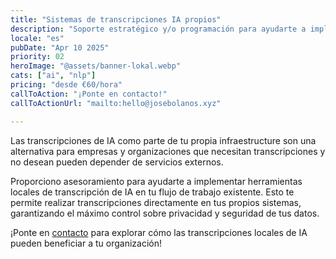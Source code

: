 ```yaml
---
title: "Sistemas de transcripciones IA propios"
description: "Soporte estratégico y/o programación para ayudarte a implementar transcripciones LOKAL como parte de tu propio flujo de trabajo"
locale: "es"
pubDate: "Apr 10 2025"
priority: 02
heroImage: "@assets/banner-lokal.webp"
cats: ["ai", "nlp"]
pricing: "desde €60/hora"
callToAction: "¡Ponte en contacto!"
callToActionUrl: "mailto:hello@josebolanos.xyz"

---
```


Las transcripciones de IA como parte de tu propia infraestructure son una alternativa para empresas y organizaciones que necesitan transcripciones y no desean pueden depender de servicios externos.

Proporciono asesoramiento para ayudarte a implementar herramientas locales de transcripción de IA en tu flujo de trabajo existente. Esto te permite realizar transcripciones directamente en tus propios sistemas, garantizando el máximo control sobre privacidad y seguridad de tus datos.

¡Ponte en <a href={frontmatter.callToActionUrl}>contacto</a> para explorar cómo las transcripciones locales de IA pueden beneficiar a tu organización!